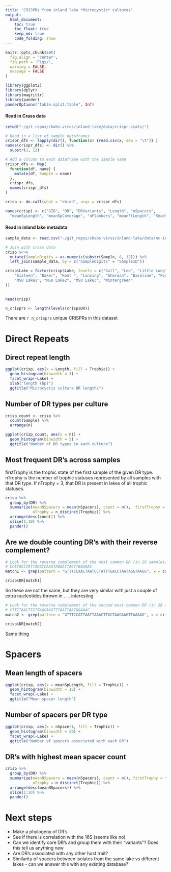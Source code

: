 ```yaml
---
title: "CRISPRs from inland lake *Microcystis* cultures"
output:
  html_document:
    toc: true
    toc_float: true
    keep_md: true
    code_folding: show
---
```


```r

knitr::opts_chunk$set(
  fig.align = 'center', 
  fig.path = 'Figs/',
  warning = FALSE, 
  message = FALSE
)

```

```r
library(ggplot2)
library(dplyr)
library(magrittr)
library(pander)
panderOptions("table.split.table", Inf) 

```

#### Read in Crass data
```r
setwd("~/git_repos/chabs-virus/inland-lake/data/crispr-stats/")

# Read in a list of sample dataframes 
crispr_dfs <- lapply(dir(), function(x) {read.csv(x, sep = "\t")} )
names(crispr_dfs) <- dir() %>%
  substr(1, 12)

# Add a column to each dataframe with the sample name
crispr_dfs <- Map( 
  function(df, name) {
    mutate(df, Sample = name)
  }, 
  crispr_dfs, 
  names(crispr_dfs)
)

crisp <- do.call(what = "rbind", args = crispr_dfs)

names(crisp) <- c("GID", "DR", "DRVariants", "Length", "nSpacers", 
  "meanSpLength", "meanSpCoverage", "nFlankers", "meanFlLength", "Reads", "Sample")

```

#### Read in inland lake metadata 
```r
sample_data <- read.csv("~/git_repos/chabs-virus/inland-lake/data/mc-inland-sampledata.csv")

# Join with crass data
crisp %<>%
  mutate(SampleDigits = as.numeric(substr(Sample, 8, 12))) %>%
  left_join(sample_data, by = c("SampleDigits" = "SampleID")) 

crisp$Lake = factor(crisp$Lake, levels = c("Gull", "Lee", "Little Long",
    "Sixteen", "Baker", "Kent ", "Lansing", "Sherman", "Baseline", "Ford",
    "MSU Lake1", "MSU Lake2", "MSU Lake3", "Wintergreen"
))
  


```


```r

head(crisp)

n_crisprs <- length(levels(crisp$DR))

```

There are `r n_crisprs` unique CRISPRs in this dataset

# Direct Repeats

## Direct repeat length
```r
ggplot(crisp, aes(x = Length, fill = Trophic)) + 
  geom_histogram(binwidth = 3) +
  facet_wrap(~Lake) + 
  xlab("length (bp)")
  ggtitle("Microcystis culture DR lengths")


```


## Number of DR types per culture
```r
crisp_count <- crisp %>%
  count(Sample) %>%
  arrange(n)

ggplot(crisp_count, aes(x = n)) +
  geom_histogram(binwidth = 5) +
  ggtitle("Number of DR types in each culture")


```


## Most frequent DR's across samples
firstTrophy is the trophic state of the first sample of the given DR type.    
nTrophy is the number of trophic statuses represented by all samples with that
DR type. If nTrophy = 3, that DR is present in lakes of all trophic statuses.   
   
```r
crisp %>%
  group_by(DR) %>%
  summarize(meanNSpacers = mean(nSpacers), count = n(),  firstTrophy = first(Trophic),
            nTrophy = n_distinct(Trophic)) %>%
  arrange(desc(count)) %>%
  slice(1:10) %>%
  pander() 


```


## Are we double counting DR's with their reverse complement?

```r
# Look for the reverse complement of the most common DR (in 29 samples)
# CCTTACCTATTAGGTCAAATAGGATTAGTTGGAAAC
match1 <- grep(pattern = "GTTTCCAACTAATCCTATTTGACCTAATAGGTAAGG", x = crisp$DR)

crisp$DR[match1]

```
So these are not the same, but they are very similar with just a couple of extra
nucleotides thrown in . . . interesting



```r
# Look for the reverse complement of the second most common DR (in 28 samples)
# CTTTTAACTTCTTAGCAAGTTTAATTAATGGAAAC
match2 <- grep(pattern = "GTTTCCATTAATTAAACTTGCTAAGAAGTTAAAAG", x = crisp$DR)

crisp$DR[match2]

```

Same thing

# Spacers

## Mean length of spacers
```r
ggplot(crisp, aes(x = meanSpLength, fill = Trophic)) + 
  geom_histogram(binwidth = 10) +
  facet_wrap(~Lake) + 
  ggtitle("Mean spacer length")

```

## Number of spacers per DR type
```r
ggplot(crisp, aes(x = nSpacers, fill = Trophic)) + 
  geom_histogram(binwidth = 20) +
  facet_wrap(~Lake) + 
  ggtitle("Number of spacers associated with each DR")

```


## DR's with highest mean spacer count
```r
crisp %>%
  group_by(DR) %>%
  summarize(meanNSpacers = mean(nSpacers), count = n(), firstTrophy = first(Trophic),
            nTrophy = n_distinct(Trophic)) %>%
  arrange(desc(meanNSpacers)) %>%
  slice(1:10) %>%
  pander() 
```

# Next steps

- Make a phylogeny of DR's
- See if there is correlation with the 16S (seems like no)
- Can we identify core DR's and group them with their "variants"? Does this tell
us anything new
- Are DR's associated with any other host trait?
- Similarity of spacers between isolates from the same lake vs different lakes -
can we answer this with any existing database? 

